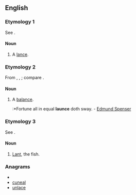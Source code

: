 ==English==

===Etymology 1===
See {{term|lance}}.

====Noun====
{{en-noun}}

# {{obsolete}} A [[lance]].

===Etymology 2===
From {{etyl|it}} {{term|lance|lang=it}}, {{etyl|la}} {{term|lanx|lang=la}}, {{term|lancis|lang=la||[[plate]], scale of a [[balance]]}}; compare {{term|balance}}.

====Noun====
{{en-noun}}

# {{obsolete}} A [[balance]].
#:*Fortune all in equal '''launce''' doth sway. - [[w:Edmund Spenser|Edmund Spenser]]

===Etymology 3===
See {{term|lant}}.

====Noun====
{{en-noun}}

# {{zoology}} [[lant|Lant]], the fish.

===Anagrams===
* {{alphagram|acelnu}}
* [[cuneal#English|cuneal]]
* [[unlace#English|unlace]]